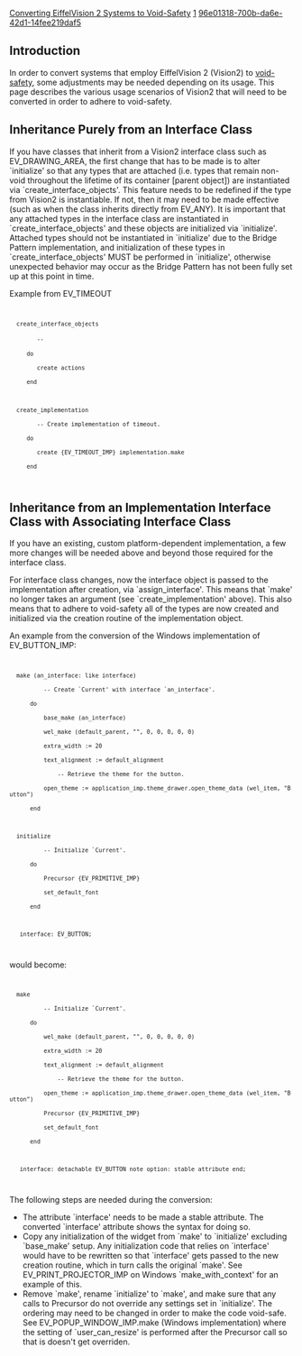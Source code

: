 [[Property:title|Converting EiffelVision 2 Systems to Void-Safety]]
[[Property:weight|1]]
[[Property:uuid|96e01318-700b-da6e-42d1-14fee219daf5]]
==Introduction==

In order to convert systems that employ EiffelVision 2 (Vision2) to [[Void-safe Programming in Eiffel|void-safety]], some adjustments may be needed depending on its usage.  This page describes the various usage scenarios of Vision2 that will need to be converted in order to adhere to void-safety.
<!--break-->
==Inheritance Purely from an Interface Class==

If you have classes that inherit from a Vision2 interface class such as EV_DRAWING_AREA, the first change that has to be made is to alter <eiffel>`initialize'</eiffel> so that any types that are attached (i.e. types that remain non-void throughout the lifetime of its container [parent object]) are instantiated via <eiffel>`create_interface_objects'</eiffel>.  This feature needs to be redefined if the type from Vision2 is instantiable.  If not, then it may need to be made effective (such as when the class inherits directly from EV_ANY).  It is important that any attached types in the interface class are instantiated in <eiffel>`create_interface_objects'</eiffel> and these objects are initialized via <eiffel>`initialize'</eiffel>.  Attached types should not be instantiated in <eiffel>`initialize'</eiffel> due to the Bridge Pattern implementation, and initialization of these types in <eiffel>`create_interface_objects'</eiffel> MUST be performed in <eiffel>`initialize'</eiffel>, otherwise unexpected behavior may occur as the Bridge Pattern has not been fully set up at this point in time.

Example from EV_TIMEOUT
<code>
   create_interface_objects
         -- <Precursor>
      do
         create actions
      end
   
   create_implementation
         -- Create implementation of timeout.
      do
         create {EV_TIMEOUT_IMP} implementation.make
      end
</code>


==Inheritance from an Implementation Interface Class with Associating Interface Class==

If you have an existing, custom platform-dependent implementation, a few more changes will be needed above and beyond those required for the interface class.

For interface class changes, now the interface object is passed to the implementation after creation, via <eiffel>`assign_interface'</eiffel>.  This means that <eiffel>`make'</eiffel> no longer takes an argument (see <eiffel>`create_implementation'</eiffel> above).  This also means that to adhere to void-safety all of the types are now created and initialized via the creation routine of the implementation object.

An example from the conversion of the Windows implementation of EV_BUTTON_IMP:

<code>
   make (an_interface: like interface) 
           -- Create `Current' with interface `an_interface'. 
       do 
           base_make (an_interface) 
           wel_make (default_parent, "", 0, 0, 0, 0, 0) 
           extra_width := 20 
           text_alignment := default_alignment 
               -- Retrieve the theme for the button. 
           open_theme := application_imp.theme_drawer.open_theme_data (wel_item, "Button") 
       end 

   initialize 
           -- Initialize `Current'. 
       do 
           Precursor {EV_PRIMITIVE_IMP} 
           set_default_font 
       end

    interface: EV_BUTTON;
</code>

would become: 

<code>
   make 
           -- Initialize `Current'. 
       do 
           wel_make (default_parent, "", 0, 0, 0, 0, 0) 
           extra_width := 20 
           text_alignment := default_alignment 
               -- Retrieve the theme for the button. 
           open_theme := application_imp.theme_drawer.open_theme_data (wel_item, "Button") 
           Precursor {EV_PRIMITIVE_IMP} 
           set_default_font 
       end

    interface: detachable EV_BUTTON note option: stable attribute end;
</code>

The following steps are needed during the conversion:

* The attribute <eiffel>`interface'</eiffel> needs to be made a stable attribute.  The converted <eiffel>`interface'</eiffel> attribute shows the syntax for doing so.
* Copy any initialization of the widget from <eiffel>`make'</eiffel> to <eiffel>`initialize'</eiffel> excluding <eiffel>`base_make'</eiffel> setup.  Any initialization code that relies on <eiffel>`interface'</eiffel> would have to be rewritten so that <eiffel>`interface'</eiffel> gets passed to the new creation routine, which in turn calls the original <eiffel>`make'</eiffel>.  See <eiffel>EV_PRINT_PROJECTOR_IMP</eiffel> on Windows <eiffel>`make_with_context'</eiffel> for an example of this.
* Remove <eiffel>`make'</eiffel>, rename <eiffel>`initialize'</eiffel> to <eiffel>`make'</eiffel>, and make sure that any calls to Precursor do not override any settings set in <eiffel>`initialize'</eiffel>.  The ordering may need to be changed in order to make the code void-safe.  See <eiffel>EV_POPUP_WINDOW_IMP.make</eiffel> (Windows implementation) where the setting of <eiffel>`user_can_resize'</eiffel> is performed after the Precursor call so that is doesn't get overriden.


{{SeeAlso|[[Void-Safe Programming in Eiffel]]}}


